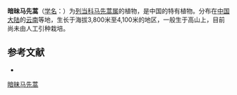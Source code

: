 {{Speciesbox
| name = 暗昧马先蒿
| status = 
| status_system = 
| image =
| genus = Pedicularis
| species = obscura
| authority = Bonati
}}

'''暗昧马先蒿'''（[[学名|学名]]：{{lang|la|''Pedicularis obscura''}}）为[[列当科|列当科]][[马先蒿属|马先蒿属]]的植物，是中国的特有植物。分布在[[中国大陆|中国大陆]]的[[云南|云南]]等地，生长于海拔3,800米至4,100米的地区，一般生于高山上，目前尚未由人工引种栽培。

== 参考文献 ==
<div class="references-small">
* {{cite web| url =http://www.bioinfo.cn/db05/KmzwSpecies.php?action=view&id=21415| title =暗昧马先蒿| work =《中国高等植物数据库全库》| publisher =中国科学院微生物研究所| author =昆明植物研究所| accessdate =2009-02-25| deadurl =yes| archiveurl =https://web.archive.org/web/20160305110029/http://www.bioinfo.cn/db05/KmzwSpecies.php?action=view&id=21415| archivedate =2016-03-05}}
</div>
{{Taxonbar|from=Q11090357}}

[[Category:马先蒿属|暗昧马先蒿]]


{{植物小作品}}